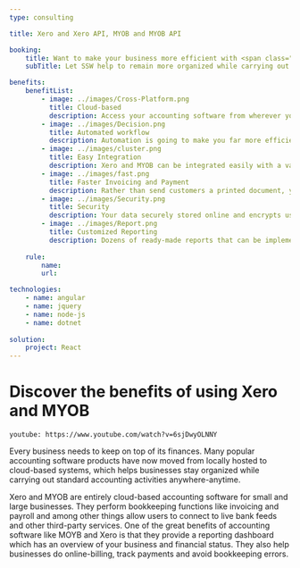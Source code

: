 ```yaml
---
type: consulting

title: Xero and Xero API, MYOB and MYOB API

booking:
    title: Want to make your business more efficient with <span class="red">Accounting Software</span>?
    subTitle: Let SSW help to remain more organized while carrying out standard accounting functions with Xero and MYOB.

benefits:
    benefitList:
        - image: ../images/Cross-Platform.png
          title: Cloud-based
          description: Access your accounting software from wherever you want, whenever you want, without being limited to a single computer. 
        - image: ../images/Decision.png
          title: Automated workflow
          description: Automation is going to make you far more efficient with your accounting, and by automating your workflows, you save yourself a lot of time.
        - image: ../images/cluster.png
          title: Easy Integration
          description: Xero and MYOB can be integrated easily with a variety of other programs and software, such as billing and BI reporting systems that can be integrated easily.
        - image: ../images/fast.png
          title: Faster Invoicing and Payment
          description: Rather than send customers a printed document, you can send them an online invoice, customers can pay you online through your invoice.
        - image: ../images/Security.png
          title: Security
          description: Your data securely stored online and encrypts using industry standard data encryption. 
        - image: ../images/Report.png
          title: Customized Reporting
          description: Dozens of ready-made reports that can be implemented through dashboard, also have the ability to customize these reports to better suit your needs. 
     
    rule:
        name: 
        url: 

technologies:
    - name: angular
    - name: jquery
    - name: node-js
    - name: dotnet 
    
solution:
    project: React
---
```


# Discover the benefits of using Xero and MYOB

`youtube: https://www.youtube.com/watch?v=6sjDwyOLNNY`

Every business needs to keep on top of its finances. Many popular accounting software products have now moved from locally hosted to cloud-based systems, which helps businesses stay organized while carrying out standard accounting activities anywhere-anytime.

Xero and MYOB are entirely cloud-based accounting software for small and large businesses. They perform bookkeeping functions like invoicing and payroll and among other things allow users to connect to live bank feeds and other third-party services. One of the great benefits of accounting software like MOYB and Xero is that they  provide a reporting dashboard which has an overview of your business and financial status. They also help businesses do online-billing, track payments and avoid bookkeeping errors.